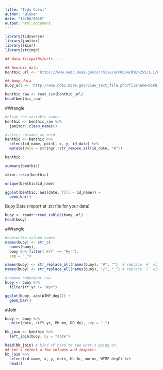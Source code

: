 ```yaml
---
title: "Tidy Coral"
author: "Blake"
date: "19/06/2019"
output: html_document
---
```


```r

library(tidyverse)
library(janitor)
library(skimr)
library(stringr)

## data filepaths/urls ----

## benthic data
benthic_url <- 'https://www.nodc.noaa.gov/archive/arc0054/0104255/1.1/data/0-data/cd08/100308OaAla03m.CSV'

## buoy data
buoy_url <- 'http://www.ndbc.noaa.gov/view_text_file.php?filename=mokh1h2010.txt.gz&dir=data/historical/stdmet/'

```

```r
benthic_raw <- read_csv(benthic_url)
head(benthic_raw) 

```

#Wrangle

```r
#clean the variable names
benthic <- benthic_raw %>% 
  janitor::clean_names()

#select columns we need
benthic <- benthic %>%
  select(id_name, point, x, y, id_date) %>% 
  mutate(date = stringr::str_remove_all(id_date, "#"))

benthic  

```


```r
summary(benthic)

skimr::skim(benthic)

unique(benthic$id_name)

ggplot(benthic, aes(date, fill = id_name)) +
  geom_bar()

```


Buoy Data (import at .txt file for your data)

```r

buoy <- readr::read_table2(buoy_url)
head(buoy)

```

#Wrangle

```r
#overwrite column names
names(buoy) <- str_c(
  names(buoy),
  buoy %>% filter(`#YY` == "#yr"),
  sep = "_")

names(buoy) <- str_replace_all(names(buoy), "#", "")  # replace `#` with nothing 
names(buoy) <- str_replace_all(names(buoy), "/", "_") # replace `/` with `_`

#remove redundant row
buoy <- buoy %>%
  filter(YY_yr != "#yr")

```

```r
ggplot(buoy, aes(WTMP_degC)) +
  geom_bar()
```

#Join

```r
buoy <- buoy %>%
  unite(date, c(YY_yr, MM_mo, DD_dy), sep = "-")

bb_join <- benthic %>%
  left_join(buoy, by = "date")

head(bb_join) # kind of hard to see what's going on.
## let's select a few columns and inspect:
bb_join %>%
  select(id_name, x, y, date, hh_hr, mm_mn, WTMP_degC) %>%
  head()


```









